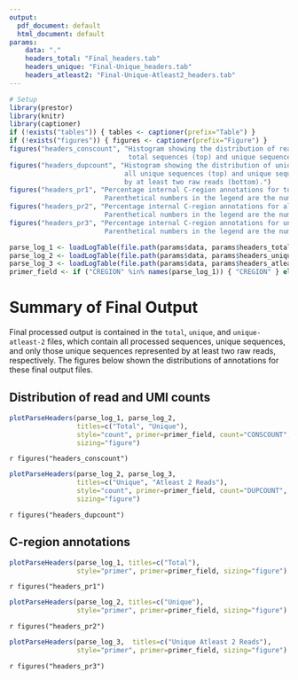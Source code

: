 ```yaml
---
output:
  pdf_document: default
  html_document: default
params:
    data: "."
    headers_total: "Final_headers.tab"
    headers_unique: "Final-Unique_headers.tab"
    headers_atleast2: "Final-Unique-Atleast2_headers.tab"
---
```


```R
# Setup
library(prestor)
library(knitr)
library(captioner)
if (!exists("tables")) { tables <- captioner(prefix="Table") }
if (!exists("figures")) { figures <- captioner(prefix="Figure") }
figures("headers_conscount", "Histogram showing the distribution of read counts (CONSCOUNT) for 
                              total sequences (top) and unique sequences (bottom).")
figures("headers_dupcount", "Histogram showing the distribution of unique UMI counts for 
                             all unique sequences (top) and unique sequences represented 
                             by at least two raw reads (bottom).")
figures("headers_pr1", "Percentage internal C-region annotations for total sequences.
                        Parenthetical numbers in the legend are the number of sequences.")
figures("headers_pr2", "Percentage internal C-region annotations for all unique sequences.
                        Parenthetical numbers in the legend are the number of sequences.")
figures("headers_pr3", "Percentage internal C-region annotations for unique sequences represented by at least two raw reads.
                        Parenthetical numbers in the legend are the number of sequences.")
```

```r
parse_log_1 <- loadLogTable(file.path(params$data, params$headers_total))
parse_log_2 <- loadLogTable(file.path(params$data, params$headers_unique))
parse_log_3 <- loadLogTable(file.path(params$data, params$headers_atleast2))
primer_field <- if ("CREGION" %in% names(parse_log_1)) { "CREGION" } else { "PRCONS" }
```

# Summary of Final Output

Final processed output is contained in the `total`, `unique`, and `unique-atleast-2` 
files, which contain all processed sequences, unique sequences, and only those unique
sequences represented by at least two raw reads, respectively. The figures below
shown the distributions of annotations for these final output files.

## Distribution of read and UMI counts

```r
plotParseHeaders(parse_log_1, parse_log_2, 
                 titles=c("Total", "Unique"), 
                 style="count", primer=primer_field, count="CONSCOUNT", 
                 sizing="figure")
```

`r figures("headers_conscount")`

```r
plotParseHeaders(parse_log_2, parse_log_3, 
                 titles=c("Unique", "Atleast 2 Reads"), 
                 style="count", primer=primer_field, count="DUPCOUNT", 
                 sizing="figure")
```

`r figures("headers_dupcount")`

## C-region annotations

```r
plotParseHeaders(parse_log_1, titles=c("Total"), 
                 style="primer", primer=primer_field, sizing="figure")
```

`r figures("headers_pr1")`

```r
plotParseHeaders(parse_log_2, titles=c("Unique"), 
                 style="primer", primer=primer_field, sizing="figure") 
```

`r figures("headers_pr2")`

```r
plotParseHeaders(parse_log_3,  titles=c("Unique Atleast 2 Reads"), 
                 style="primer", primer=primer_field, sizing="figure") 
```

`r figures("headers_pr3")`
